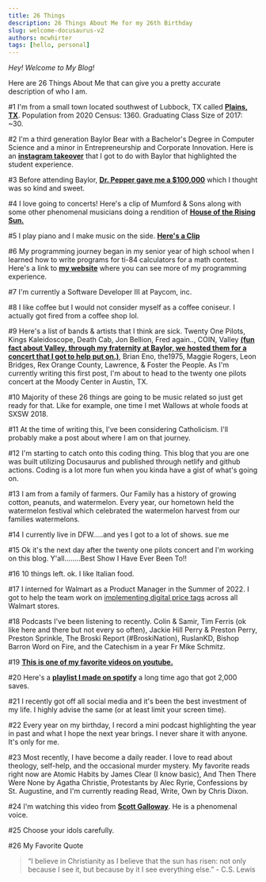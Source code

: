 ```yaml
---
title: 26 Things
description: 26 Things About Me for my 26th Birthday
slug: welcome-docusaurus-v2
authors: mcwhirter
tags: [hello, personal]
---
```


*Hey! Welcome to My Blog!*

Here are 26 Things About Me that can give you a pretty accurate description of who I am. 

<!-- truncate -->

#1 I'm from a small town located southwest of Lubbock, TX called [**Plains, TX**](https://www.google.com/maps/place/Plains,+TX+79355/@33.1896697,-102.8479257,14z/data=!3m1!4b1!4m6!3m5!1s0x86fd00933ee3d3ed:0xe2dca25fc4496a10!8m2!3d33.1887135!4d-102.8279888!16zL20vMDEwY2Rm?entry=ttu&g_ep=EgoyMDI0MDgyOC4wIKXMDSoASAFQAw%3D%3D). Population from 2020 Census: 1360. Graduating Class Size of 2017: ~30.

#2 I'm a third generation Baylor Bear with a Bachelor's Degree in Computer Science and a minor in Entrepreneurship and Corporate Innovation. Here is an [**instagram takeover**](https://www.youtube.com/watch?v=Zh0VG06SpC8) that I got to do with Baylor that highlighted the student experience.

#3 Before attending Baylor, [**Dr. Pepper gave me a $100,000**](https://www.youtube.com/watch?v=PX7Y3k6ciMA&t=1s) which I thought was so kind and sweet.

#4 I love going to concerts! Here's a clip of Mumford & Sons along with some other phenomenal musicians doing a rendition of [**House of the Rising Sun.**](https://www.youtube.com/watch?v=-FUriiG9V9U)

#5 I play piano and I make music on the side. [**Here's a Clip**](https://www.youtube.com/shorts/lCGlYMNd8Ko)

#6 My programming journey began in my senior year of high school when I learned how to write programs for ti-84 calculators for a math contest. Here's a link to [**my website**](https://www.brycemcwhirter.com) where you can see more of my programming experience.

#7 I'm currently a Software Developer III at Paycom, inc.

#8 I like coffee but I would not consider myself as a coffee coniseur. I actually got fired from a coffee shop lol.

#9 Here's a list of bands & artists that I think are sick. Twenty One Pilots, Kings Kaleidoscope, Death Cab, Jon Bellion, Fred again.., COIN, Valley [**(fun fact about Valley, through my fraternity at Baylor, we hosted them for a concert that I got to help put on.)**](https://www.youtube.com/shorts/FMIEjYHPRQ8), Brian Eno, the1975, Maggie Rogers, Leon Bridges, Rex Orange County, Lawrence, & Foster the People. As I'm currently writing this first post, I'm about to head to the twenty one pilots concert at the Moody Center in Austin, TX.

#10 Majority of these 26 things are going to be music related so just get ready for that. Like for example, one time I met Wallows at whole foods at SXSW 2018.

#11 At the time of writing this, I've been considering Catholicism. I'll probably make a post about where I am on that journey.

#12 I'm starting to catch onto this coding thing. This blog that you are one was built utilizing Docusaurus and published through netlify and github actions. Coding is a lot more fun when you kinda have a gist of what's going on.

#13 I am from a family of farmers. Our Family has a history of growing cotton, peanuts, and watermelon. Every year, our hometown held the watermelon festival which celebrated the watermelon harvest from our families watermelons.

#14 I currently live in DFW.....and yes I got to a lot of shows. sue me

#15 Ok it's the next day after the twenty one pilots concert and I'm working on this blog. Y'all........Best Show I Have Ever Been To!!

#16 10 things left. ok. I like Italian food.

#17 I interned for Walmart as a Product Manager in the Summer of 2022. I got to help the team work on [implementing digital price tags](https://corporate.walmart.com/news/2024/06/06/new-tech-better-outcomes-digital-shelf-labels-are-a-win-for-customers-and-associates) across all Walmart stores.

#18 Podcasts I've been listening to recently. Colin & Samir, Tim Ferris (ok like here and there but not every so often), Jackie Hill Perry & Preston Perry, Preston Sprinkle, The Broski Report (#BroskiNation), RuslanKD, Bishop Barron Word on Fire, and the Catechism in a year Fr Mike Schmitz.

#19 [**This is one of my favorite videos on youtube.**](https://www.youtube.com/watch?v=jG7dSXcfVqE)

#20 Here's a [**playlist I made on spotify**](https://open.spotify.com/playlist/2B8tpYi2u9FvSxgg83ItEJ) a long time ago that got 2,000 saves.

#21 I recently got off all social media and it's been the best investment of my life. I highly advise the same (or at least limit your screen time).

#22 Every year on my birthday, I record a mini podcast highlighting the year in past and what I hope the next year brings. I never share it with anyone. It's only for me.

#23 Most recently, I have become a daily reader. I love to read about theology, self-help, and the occasional murder mystery. My favorite reads right now are Atomic Habits by James Clear (I know basic), And Then There Were None by Agatha Christie, Protestants by Alec Ryrie, Confessions by St. Augustine, and I'm currently reading Read, Write, Own by Chris Dixon.

#24 I'm watching this video from [**Scott Galloway**](https://www.youtube.com/watch?v=tFk5gGbSBas&t=401s). He is a phenomenal voice.

#25 Choose your idols carefully.

#26 My Favorite Quote
>
> “I believe in Christianity as I believe that the sun has risen: not only because I see it, but because by it I see everything else.” - C.S. Lewis